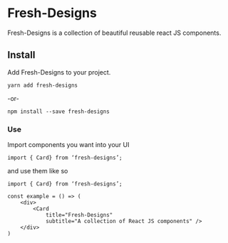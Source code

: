 
<Meta title="Intro" />

# Fresh-Designs

Fresh-Designs is a collection of beautiful reusable react JS components.

## Install

Add Fresh-Designs to your project.

`yarn add fresh-designs`

-or-

`npm install --save fresh-designs`

### **Use**

Import components you want into your UI

`import { Card} from ‘fresh-designs’;`

and use them like so

```
import { Card} from ‘fresh-designs’;

const example = () => (
    <div>
        <Card
            title="Fresh-Designs"
            subtitle="A collection of React JS components" />
    </div>
)
```

<Story name="basic" height="400px"></Story>
